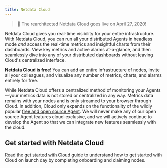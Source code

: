 ```yaml
---
title: Netdata Cloud
---
```


> 🎉 The rearchitected Netdata Cloud goes live on April 27, 2020!

Netdata Cloud gives you real-time visibility for your entire infrastructure. With Netdata Cloud, you can run all your
distributed Agents in headless mode _and_ access the real-time metrics and insightful charts from their dashboards. View
key metrics and active alarms at-a-glance, and then seamlessly dive into any of your distributed dashboards without
leaving Cloud's centralized interface.

**Netdata Cloud is free**! You can add an entire infrastructure of nodes, invite all your colleagues, and visualize any
number of metrics, charts, and alarms entirely for free.

While Netdata Cloud offers a centralized method of monitoring your Agents—your metrics data is not stored or centralized
in any way. Metrics data remains with your nodes and is only streamed to your browser through Cloud. In addition, Cloud
only expands on the functionality of the wildly popular [free and open source Agent](/docs/agent/). We will never make
any of our open source Agent features cloud-exclusive, and we will actively continue to develop the Agent so that we can
integrate new features seamlessly with the cloud.

## Get started with Netdata Cloud

Read the [get started with Cloud](/docs/cloud/get-started/) guide to understand how to get started with Cloud on launch
day by completing onboarding and claiming nodes.
